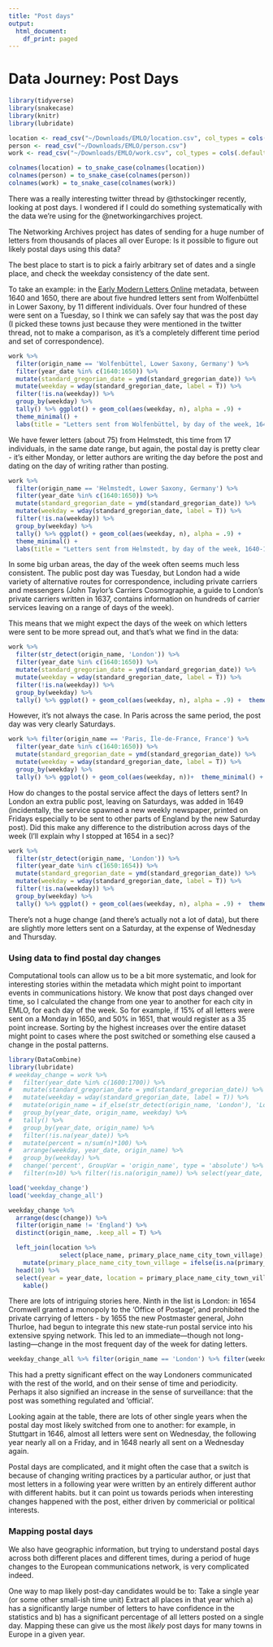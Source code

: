 ```yaml
---
title: "Post days"
output:
  html_document:
    df_print: paged
---
```

# Data Journey: Post Days

```r
library(tidyverse)
library(snakecase)
library(knitr)
library(lubridate)

```

```r
location <- read_csv("~/Downloads/EMLO/location.csv", col_types = cols(.default = "c"))
person <- read_csv("~/Downloads/EMLO/person.csv")
work <- read_csv("~/Downloads/EMLO/work.csv", col_types = cols(.default = "c"))

colnames(location) = to_snake_case(colnames(location))
colnames(person) = to_snake_case(colnames(person))
colnames(work) = to_snake_case(colnames(work))
```

There was a really interesting twitter thread by @thstockinger recently, looking at post days. I wondered if I could do something systematically with the data we’re using for the @networkingarchives project.

The Networking Archives project has dates of sending for a huge number of letters from thousands of places all over Europe: Is it possible to figure out likely postal days using this data?

The best place to start is to pick a fairly arbitrary set of dates and a single place, and check the weekday consistency of the date sent. 

To take an example: in the [Early Modern Letters Online](http://emlo.bodleian.ox.ac.uk) metadata, between 1640 and 1650, there are about five hundred letters sent from Wolfenbüttel in Lower Saxony, by 11 different individuals. Over four hundred of these were sent on a Tuesday, so I think we can safely say that was the post day (I picked these towns just because they were mentioned in the twitter thread, not to make a comparison, as it’s a completely different time period and set of correspondence).

```r
work %>% 
  filter(origin_name == 'Wolfenbüttel, Lower Saxony, Germany') %>% 
  filter(year_date %in% c(1640:1650)) %>% 
  mutate(standard_gregorian_date = ymd(standard_gregorian_date)) %>% 
  mutate(weekday = wday(standard_gregorian_date, label = T)) %>% 
  filter(!is.na(weekday)) %>%
  group_by(weekday) %>% 
  tally() %>% ggplot() + geom_col(aes(weekday, n), alpha = .9) +  
  theme_minimal() + 
  labs(title = "Letters sent from Wolfenbüttel, by day of the week, 1640-1650", x = NULL, y = 'letters sent') + theme(panel.grid.major.x = element_blank(), panel.grid.major.y = element_line(linetype = 'dashed'))

```

We have fewer letters (about 75) from Helmstedt, this time from 17 individuals, in the same date range, but again, the postal day is pretty clear - it’s either Monday, or letter authors are writing the day before the post and dating on the day of writing rather than posting.


```r
work %>% 
  filter(origin_name == 'Helmstedt, Lower Saxony, Germany') %>% 
  filter(year_date %in% c(1640:1650)) %>% 
  mutate(standard_gregorian_date = ymd(standard_gregorian_date)) %>% 
  mutate(weekday = wday(standard_gregorian_date, label = T)) %>% 
  filter(!is.na(weekday)) %>%
  group_by(weekday) %>% 
  tally() %>% ggplot() + geom_col(aes(weekday, n), alpha = .9) +  
  theme_minimal() + 
  labs(title = "Letters sent from Helmstedt, by day of the week, 1640-1650",x = NULL, y = 'letters sent')+ theme(panel.grid.major.x = element_blank(), panel.grid.major.y = element_line(linetype = 'dashed'))
```

In some big urban areas, the day of the week often seems much less consistent. The public post day was Tuesday, but London had a wide variety of alternative routes for correspondence, including private carriers and messengers (John Taylor’s Carriers Cosmographie, a guide to London's private carriers written in 1637, contains information on hundreds of carrier services leaving on a range of days of the week). 

This means that we might expect the days of the week on which letters were sent to be more spread out, and that's what we find in the data:

```r
work %>% 
  filter(str_detect(origin_name, 'London')) %>% 
  filter(year_date %in% c(1640:1650)) %>% 
  mutate(standard_gregorian_date = ymd(standard_gregorian_date)) %>% 
  mutate(weekday = wday(standard_gregorian_date, label = T)) %>% 
  filter(!is.na(weekday)) %>%
  group_by(weekday) %>% 
  tally() %>% ggplot() + geom_col(aes(weekday, n), alpha = .9) +  theme_minimal() + labs(title = "Letters sent from London, by day of the week, 1640-1650",x = NULL, y = 'letters sent') + theme(panel.grid.major.x = element_blank(), panel.grid.major.y = element_line(linetype = 'dashed'))
```


However, it’s not always the case. In Paris across the same period, the post day was very clearly Saturdays. 

```r
work %>% filter(origin_name == 'Paris, Île-de-France, France') %>% 
  filter(year_date %in% c(1640:1650)) %>% 
  mutate(standard_gregorian_date = ymd(standard_gregorian_date)) %>% 
  mutate(weekday = wday(standard_gregorian_date, label = T)) %>% 
  group_by(weekday) %>% 
  tally() %>% ggplot() + geom_col(aes(weekday, n))+  theme_minimal() + labs(title = "Letters sent from Paris, by day of the week, 1640-1650",x = NULL, y = 'letters sent') + theme(panel.grid.major.x = element_blank(), panel.grid.major.y = element_line(linetype = 'dashed'))
```

How do changes to the postal service affect the days of letters sent? In London an extra public post, leaving on Saturdays, was added in 1649 (incidentally, the service spawned a new weekly newspaper, printed on Fridays especially to be sent to other parts of England by the new Saturday post). Did this make any difference to the distribution across days of the week (I’ll explain why I stopped at 1654 in a sec)?

```r
work %>% 
  filter(str_detect(origin_name, 'London')) %>% 
  filter(year_date %in% c(1650:1654)) %>% 
  mutate(standard_gregorian_date = ymd(standard_gregorian_date)) %>% 
  mutate(weekday = wday(standard_gregorian_date, label = T)) %>% 
  filter(!is.na(weekday)) %>%
  group_by(weekday) %>% 
  tally() %>% ggplot() + geom_col(aes(weekday, n), alpha = .9) +  theme_minimal() + labs(title = "Letters sent from London, by day of the week, 1650-1654",x = NULL, y = 'letters sent') + theme(panel.grid.major.x = element_blank(), panel.grid.major.y = element_line(linetype = 'dashed'))
```

There's not a huge change (and there's actually not a lot of data), but there are slightly more letters sent on a Saturday, at the expense of Wednesday and Thursday. 

### Using data to find postal day changes

Computational tools can allow us to be a bit more systematic, and look for interesting stories within the metadata which might point to important events in communications history. We know that post days changed over time, so I calculated the change from one year to another for each city in EMLO, for each day of the week. So for example, if 15% of all letters were sent on a Monday in 1650, and 50% in 1651, that would register as a 35 point increase. Sorting by the highest increases over the entire dataset might point to cases where the post switched or something else caused a change in the postal patterns.

```r
library(DataCombine)
library(lubridate)
# weekday_change = work %>%
#   filter(year_date %in% c(1600:1700)) %>%
#   mutate(standard_gregorian_date = ymd(standard_gregorian_date)) %>%
#   mutate(weekday = wday(standard_gregorian_date, label = T)) %>%
#   mutate(origin_name = if_else(str_detect(origin_name, 'London'), 'London', origin_name)) %>%
#   group_by(year_date, origin_name, weekday) %>%
#   tally() %>%
#   group_by(year_date, origin_name) %>%
#   filter(!is.na(year_date)) %>%
#   mutate(percent = n/sum(n)*100) %>%
#   arrange(weekday, year_date, origin_name) %>%
#   group_by(weekday) %>%
#   change('percent', GroupVar = 'origin_name', type = 'absolute') %>%
#   filter(n>10) %>% filter(!is.na(origin_name)) %>% select(year_date, origin_name, weekday, change = `percent_PChangeFrom-1`)

load('weekday_change')
load('weekday_change_all')
```

```r
weekday_change %>% 
  arrange(desc(change)) %>% 
  filter(origin_name != 'England') %>% 
  distinct(origin_name, .keep_all = T) %>% 

  left_join(location %>% 
              select(place_name, primary_place_name_city_town_village), by = c('origin_name' = 'place_name'))  %>% 
    mutate(primary_place_name_city_town_village = ifelse(is.na(primary_place_name_city_town_village), 'London', primary_place_name_city_town_village)) %>% 
  head(10) %>% 
  select(year = year_date, location = primary_place_name_city_town_village, weekday, change) %>% 
    kable()
```

There are lots of intriguing stories here. Ninth in the list is London: in 1654 Cromwell granted a monopoly to the ‘Office of Postage’, and prohibited the private carrying of letters - by 1655 the new Postmaster general, John Thurloe, had begun to integrate this new state-run postal service into his extensive spying network. This led to an immediate—though not long-lasting—change in the most frequent day of the week for dating letters. 

```r
weekday_change_all %>% filter(origin_name == 'London') %>% filter(weekday == 'Fri') %>% filter(year_date %in% c(1650:1660)) %>% arrange(year_date) %>% ggplot(aes(as.Date(year_date, '%Y'), percent)) + geom_line(size = .8, alpha = .8) + geom_point() +  theme_minimal() + labs(title = 'Letters sent on Fridays from London, 1650-1660',x = NULL, y = 'letters sent') + theme(panel.grid.major.x = element_blank(), panel.grid.major.y = element_line(linetype = 'dashed'))
```

This had a pretty significant effect on the way Londoners communicated with the rest of the world, and on their sense of time and periodicity. Perhaps it also signified an increase in the sense of surveillance: that the post was something regulated and ‘official’.

Looking again at the table, there are lots of other single years when the postal day most likely switched from one to another: for example, in Stuttgart in 1646, almost all letters were sent on Wednesday, the following year nearly all on a Friday, and in 1648 nearly all sent on a Wednesday again. 

Postal days are complicated, and it might often the case that a switch is because of changing writing practices by a particular author, or just that most letters in a following year were written by an entirely different author with different habits. but it can point us towards periods when interesting changes happened with the post, either driven by commericial or political interests. 

### Mapping postal days

We also have geographic information, but trying to understand postal days across both different places and different times, during a period of huge changes to the European communications network, is very complicated indeed.

One way to map likely post-day candidates would be to: 
Take a single year (or some other small-ish time unit)
Extract all places in that year which a) has a significantly large number of letters to have confidence in the statistics and b) has a significant percentage of all letters posted on a single day. Mapping these can give us the most _likely_ post days for many towns in Europe in a given year. 

